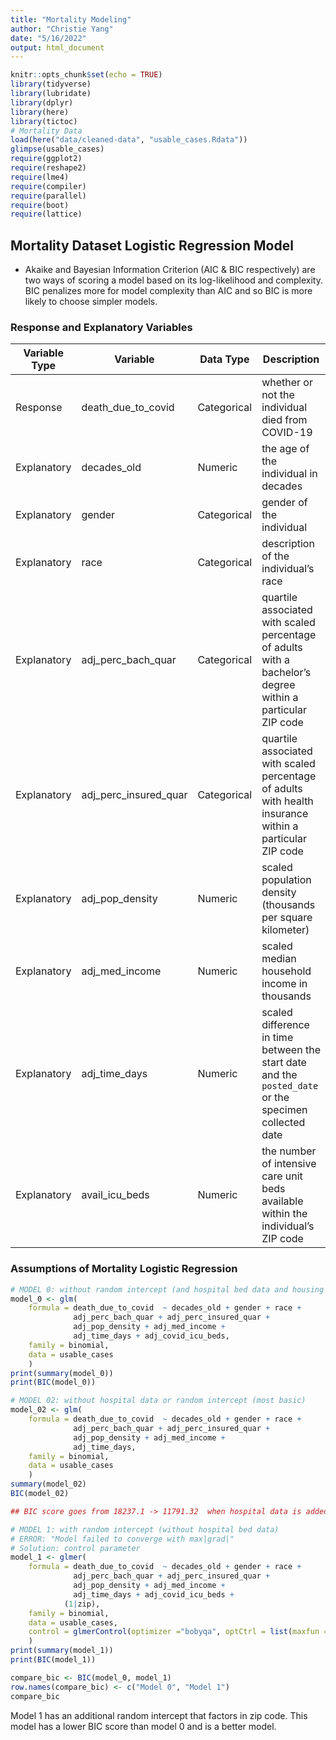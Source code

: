 ```yaml
---
title: "Mortality Modeling"
author: "Christie Yang"
date: "5/16/2022"
output: html_document
---
```


```r
knitr::opts_chunk$set(echo = TRUE)
library(tidyverse)
library(lubridate)
library(dplyr)
library(here)
library(tictoc)
# Mortality Data
load(here("data/cleaned-data", "usable_cases.Rdata"))
glimpse(usable_cases)
require(ggplot2)
require(reshape2)
require(lme4)
require(compiler)
require(parallel)
require(boot)
require(lattice)
```

## Mortality Dataset Logistic Regression Model  

- Akaike and Bayesian Information Criterion (AIC & BIC respectively) are two ways of scoring a model based on its log-likelihood and complexity. BIC penalizes more for model complexity than AIC and so BIC is more likely to choose simpler models. 

### Response and Explanatory Variables

|  Variable Type  |   Variable        | Data Type | Description |
|-------------|-----------------|-------------|----------------------------------------|
| Response    | death_due_to_covid          | Categorical | whether or not the individual died from COVID-19 |
| Explanatory | decades_old             | Numeric     | the age of the individual in decades             |
| Explanatory | gender       | Categorical | gender of the individual |
| Explanatory | race   | Categorical | description of the individual's race |
| Explanatory | adj_perc_bach_quar  | Categorical | quartile associated with scaled percentage of adults with a bachelor's degree within a particular ZIP code |
| Explanatory | adj_perc_insured_quar            | Categorical | quartile associated with scaled percentage of adults with health insurance within a particular ZIP code |
| Explanatory | adj_pop_density          | Numeric | scaled population density (thousands per square kilometer) |
| Explanatory | adj_med_income  | Numeric     | scaled median household income in thousands |
| Explanatory | adj_time_days | Numeric | scaled difference in time between the start date and the `posted_date` or the specimen collected date |
| Explanatory | avail_icu_beds | Numeric | the number of intensive care unit beds available within the individual's ZIP code

### Assumptions of Mortality Logistic Regression  

```r
# MODEL 0: without random intercept (and hospital bed data and housing data)
model_0 <- glm(
    formula = death_due_to_covid  ~ decades_old + gender + race + 
              adj_perc_bach_quar + adj_perc_insured_quar +
              adj_pop_density + adj_med_income +
              adj_time_days + adj_covid_icu_beds,
    family = binomial, 
    data = usable_cases
    )
print(summary(model_0))
print(BIC(model_0))

# MODEL 02: without hospital data or random intercept (most basic)
model_02 <- glm(
    formula = death_due_to_covid  ~ decades_old + gender + race + 
              adj_perc_bach_quar + adj_perc_insured_quar +
              adj_pop_density + adj_med_income +
              adj_time_days,
    family = binomial, 
    data = usable_cases
    )
summary(model_02)
BIC(model_02)

## BIC score goes from 18237.1 -> 11791.32  when hospital data is added
```


```r
# MODEL 1: with random intercept (without hospital bed data)
# ERROR: "Model failed to converge with max|grad|"
# Solution: control parameter 
model_1 <- glmer(
    formula = death_due_to_covid  ~ decades_old + gender + race + 
              adj_perc_bach_quar + adj_perc_insured_quar +
              adj_pop_density + adj_med_income +
              adj_time_days + adj_covid_icu_beds + 
            (1|zip),
    family = binomial, 
    data = usable_cases,
    control = glmerControl(optimizer ="bobyqa", optCtrl = list(maxfun = 2e6))
    )
print(summary(model_1))
print(BIC(model_1))
```
```r
compare_bic <- BIC(model_0, model_1) 
row.names(compare_bic) <- c("Model 0", "Model 1")
compare_bic
```

Model 1 has an additional random intercept that factors in zip code. This model 
has a lower BIC score than model 0 and is a better model. 



